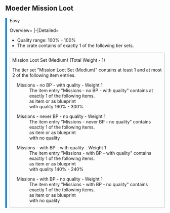 <noinclude>{{include}}
== Moeder Mission Loot ==</noinclude>
<div style="padding-left: calc(1em - 5px);border-left: 5px solid #007CCC">
;Easy
<tabber>
Overview=
{{ItemList|columnWidth=15em|listtype=none|}}
|-|Detailed=
* Quality range: 100% - 100%
* The crate contains of exactly 1 of the following tier sets.

<div style="border:1px solid silver;padding:0 0.5em;margin-bottom:0.5em;">
;Mission Loot Set (Medium) (Total Weight - 1)
The tier set "Mission Loot Set (Medium)" contains at least 1 and at most 2 of the following item entries.
<div style="margin-left:1em;">
;Missions - no BP - with quality - Weight 1
:The item entry "Missions - no BP - with quality" contains at exactly 1 of the following items.
:{{ItemList|columnWidth=15em|listtype=none|showQuantityAsPerCent=true| Desert Cloth Shirt (Scorched Earth) | Desert Goggles and Hat (Scorched Earth) | Desert Cloth Pants (Scorched Earth) | Desert Cloth Boots (Scorched Earth) | Desert Cloth Gloves (Scorched Earth) | Flamethrower (Scorched Earth) | Whip (Scorched Earth) | Charge Battery (Aberration) | Charge Lantern (Aberration) | Hazard Suit Hat (Aberration) | Hazard Suit Shirt (Aberration) | Hazard Suit Pants (Aberration) | Hazard Suit Boots (Aberration) | Hazard Suit Gloves (Aberration) | Ravager Saddle (Aberration) | Roll Rat Saddle (Aberration) | Karkinos Saddle (Aberration) | Basilisk Saddle (Aberration) | Thorny Dragon Saddle (Scorched Earth) | Gacha Saddle (Extinction)}}
:as item or as blueprint
:with quality 160% - 300%
</div><div style="margin-left:1em;">
;Missions - never BP - no quality - Weight 1
:The item entry "Missions - never BP - no quality" contains exactly 1 of the following items.
:{{ItemList|columnWidth=15em|listtype=none|showQuantityAsPerCent=true| Tent (Scorched Earth) | Vessel (Scorched Earth) | Wind Turbine (Scorched Earth) | Mirror (Scorched Earth) | Oil Pump (Scorched Earth) | Boomerang (Scorched Earth) | Glow Stick (Aberration) | Pliers (Aberration) | Glider Suit Skin (Aberration) | Fish Basket (Aberration) | Shag Rug (Aberration) | Taxidermy Tool (Extinction) | Small Taxidermy Base (Extinction) | Medium Taxidermy Base (Extinction) | Large Taxidermy Base (Extinction) | Dino Leash (Extinction) | Delivery Crate (Extinction)}}
:as item or as blueprint
:with no quality 
</div><div style="margin-left:1em;">
;Missions - with BP - with quality - Weight 1
:The item entry "Missions - with BP - with quality" contains exactly 1 of the following items.
:{{ItemList|columnWidth=15em|listtype=none|showQuantityAsPerCent=true|  Magmasaur Saddle (Genesis: Part 1) | Mining Drill (Genesis: Part 1) | Metal Ocean Platform (Genesis: Part 1) | Wood Ocean Platform (Genesis: Part 1) | Tek Claws (Genesis: Part 1) | Megachelon Platform Saddle (Genesis: Part 1)}}
:as item or as blueprint
:with quality 140% - 240%
</div><div style="margin-left:1em;">
;Missions - with BP - no quality - Weight 1
:The item entry "Missions - with BP - no quality" contains exactly 1 of the following items.
:{{ItemList|columnWidth=15em|listtype=none|showQuantityAsPerCent=true| Fish Net (Genesis: Part 1) | Mining Drill (Genesis: Part 1) | Pressure Plate (Genesis: Part 1) | Fish Net (Genesis: Part 1) | Tek Sensor (Genesis: Part 1)}}
:as item or as blueprint
:with no quality 
</div>
</div>
</tabber>
</div>